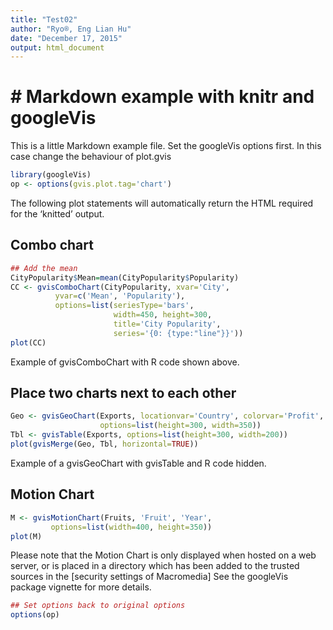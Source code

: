 ```yaml
---
title: "Test02"
author: "Ryo®, Eng Lian Hu"
date: "December 17, 2015"
output: html_document
---
```


# Markdown example with knitr and googleVis
===========================================
This is a little Markdown example file.
Set the googleVis options first.
In this case change the behaviour of plot.gvis

```r
library(googleVis)
op <- options(gvis.plot.tag='chart')
```

The following plot statements will automatically return  the HTML
required for the 'knitted' output. 

## Combo chart
```r
## Add the mean
CityPopularity$Mean=mean(CityPopularity$Popularity)
CC <- gvisComboChart(CityPopularity, xvar='City',
          yvar=c('Mean', 'Popularity'),
          options=list(seriesType='bars',
                       width=450, height=300,
                       title='City Popularity',
                       series='{0: {type:"line"}}'))
plot(CC)
```

Example of gvisComboChart with R code shown above.
 
## Place two charts next to each other
```r
Geo <- gvisGeoChart(Exports, locationvar='Country', colorvar='Profit', 
                    options=list(height=300, width=350)) 
Tbl <- gvisTable(Exports, options=list(height=300, width=200))
plot(gvisMerge(Geo, Tbl, horizontal=TRUE))
```

Example of a gvisGeoChart with gvisTable and R code hidden.
 
## Motion Chart
```r
M <- gvisMotionChart(Fruits, 'Fruit', 'Year',
         options=list(width=400, height=350))
plot(M)
```

Please note that the Motion Chart is only displayed when hosted on a
web server, or is placed in a directory which has been added to the 
trusted sources in the [security settings of Macromedia]
See the googleVis package vignette for more details. 

```r
## Set options back to original options
options(op)
```



